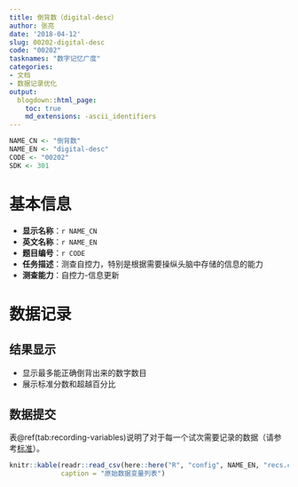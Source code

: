 ```yaml
---
title: 倒背数（digital-desc）
author: 张亮
date: '2018-04-12'
slug: 00202-digital-desc
code: "00202"
tasknames: "数字记忆广度"
categories:
- 文档
- 数据记录优化
output:
  blogdown::html_page:
    toc: true
    md_extensions: -ascii_identifiers
---
```


```r
NAME_CN <- "倒背数"
NAME_EN <- "digital-desc"
CODE <- "00202"
SDK <- 301
```

# 基本信息

* **显示名称**：`r NAME_CN`
* **英文名称**：`r NAME_EN`
* **题目编号**：`r CODE`
* **任务描述**：测查自控力，特别是根据需要操纵头脑中存储的信息的能力
* **测查能力**：自控力-信息更新

# 数据记录

## 结果显示

+ 显示最多能正确倒背出来的数字数目
+ 展示标准分数和超越百分比

## 数据提交

表\@ref(tab:recording-variables)说明了对于每一个试次需要记录的数据（请参考[标准](`r blogdown::shortcode("relref", "standard")`)）。

```r
knitr::kable(readr::read_csv(here::here("R", "config", NAME_EN, "recs.csv")),
             caption = "原始数据变量列表")
```
